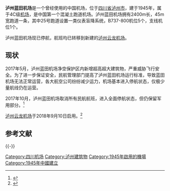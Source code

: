{{Infobox Airport |
 airport_name = 泸州蓝田机场 |
 photo = Luzhou Lantian Airport.JPG |
 type = 军用 |
 run by =  |
 city = [[四川|四川]][[泸州|泸州]] |
 opened = |
 elevation = | 
 distance_to_city = 8公里|
 IATA = |
 ICAO = |
 coordinates={{coord|28|51|10|N|105|23|28|E|type:airport}}|
 runway1_heading = 07/25|
 runway1_feet = 7874|
 runway1_meter = 2400|
 runway1_surface = 混凝土|
}}

'''泸州蓝田机场'''是一个曾经使用的中国机场，位于[[四川省|四川省]][[瀘州市|泸州市]]，建于1945年，属于4C级[[機場|机场]]，是中国第一个混凝土跑道机场。泸州蓝田机场拥有2400m长，45m宽跑道一条，其中25号跑道设置一类仪表盲降系统，B737-800机位5个，支线机位1个。

泸州蓝田机场现已停航，航班均已转移到新建的[[泸州云龙机场|泸州云龙机场]]。

==现状==
2017年5月，泸州蓝田机场净空保护区内新增超高超大建筑物，严重威胁飞行安全。为了进一步保证安全，民航管理部门提高了泸州蓝田机场运行标准，导致蓝田机场无法正常运营，各大航空公司纷纷减少运力，机场基本进入停航状态，仅极少量航线仍在运营。

2017年10月，泸州蓝田机场取消所有民航航班，进入全面停航状态，但仍保留军用部分。<ref>{{Cite news|url=http://cd.qq.com/a/20170524/058323.htm|title=泸州蓝田机场连续4天航班大面积延误直至取消|date=2017-05-24|publisher=腾讯大成网|accessdate=2017-10-31|archive-date=2019-12-05|archive-url=https://web.archive.org/web/20191205004244/https://cd.qq.com/a/20170524/058323.htm|dead-url=no}}</ref>

[[泸州云龙机场|泸州云龙机场]]于2018年9月10日启用。<ref>{{Cite news|url=http://sc.people.com.cn/GB/n2/2018/0910/c345458-32033088.html|title=云龙机场通航 泸州南向开放再提速|publisher=人民网|date=2018-09-10|accessdate=2018-09-10|archive-date=2018-09-10|archive-url=https://web.archive.org/web/20180910061151/http://sc.people.com.cn/GB/n2/2018/0910/c345458-32033088.html|dead-url=no}}</ref>

== 参考文献 ==
{{Reflist}}

{{-}}
{{四川机场}}
{{中华人民共和国机场}}
{{中国人民解放军机场|西}}

[[Category:四川机场|Category:四川机场]]
[[Category:泸州建筑物|Category:泸州建筑物]]
[[Category:1945年啟用的機場|Category:1945年啟用的機場]]
[[Category:1945年中國建立|Category:1945年中國建立]]